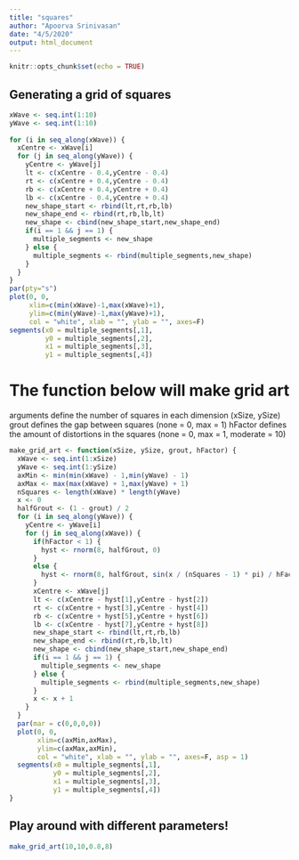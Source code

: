 ```yaml
---
title: "squares"
author: "Apoorva Srinivasan"
date: "4/5/2020"
output: html_document
---
```


```r
knitr::opts_chunk$set(echo = TRUE)
```

## Generating a grid of squares

```r
xWave <- seq.int(1:10)
yWave <- seq.int(1:10)
 
for (i in seq_along(xWave)) {
  xCentre <- xWave[i]
  for (j in seq_along(yWave)) {
    yCentre <- yWave[j]
    lt <- c(xCentre - 0.4,yCentre - 0.4)
    rt <- c(xCentre + 0.4,yCentre - 0.4)
    rb <- c(xCentre + 0.4,yCentre + 0.4)
    lb <- c(xCentre - 0.4,yCentre + 0.4)
    new_shape_start <- rbind(lt,rt,rb,lb)
    new_shape_end <- rbind(rt,rb,lb,lt)
    new_shape <- cbind(new_shape_start,new_shape_end)
    if(i == 1 && j == 1) {
      multiple_segments <- new_shape
    } else {
      multiple_segments <- rbind(multiple_segments,new_shape)
    }
  }
}
par(pty="s")
plot(0, 0,
     xlim=c(min(xWave)-1,max(xWave)+1),
     ylim=c(min(yWave)-1,max(yWave)+1),
     col = "white", xlab = "", ylab = "", axes=F) 
segments(x0 = multiple_segments[,1],
         y0 = multiple_segments[,2],
         x1 = multiple_segments[,3],
         y1 = multiple_segments[,4])
```

# The function below will make grid art

arguments define the number of squares in each dimension (xSize, ySize)
grout defines the gap between squares (none = 0, max = 1)
hFactor defines the amount of distortions in the squares (none = 0, max = 1, moderate = 10)

```r

make_grid_art <- function(xSize, ySize, grout, hFactor) {
  xWave <- seq.int(1:xSize)
  yWave <- seq.int(1:ySize)
  axMin <- min(min(xWave) - 1,min(yWave) - 1)
  axMax <- max(max(xWave) + 1,max(yWave) + 1)
  nSquares <- length(xWave) * length(yWave)
  x <- 0
  halfGrout <- (1 - grout) / 2
  for (i in seq_along(yWave)) {
    yCentre <- yWave[i]
    for (j in seq_along(xWave)) {
      if(hFactor < 1) {
        hyst <- rnorm(8, halfGrout, 0)
      }
      else {
        hyst <- rnorm(8, halfGrout, sin(x / (nSquares - 1) * pi) / hFactor)
      }
      xCentre <- xWave[j]
      lt <- c(xCentre - hyst[1],yCentre - hyst[2])
      rt <- c(xCentre + hyst[3],yCentre - hyst[4])
      rb <- c(xCentre + hyst[5],yCentre + hyst[6])
      lb <- c(xCentre - hyst[7],yCentre + hyst[8])
      new_shape_start <- rbind(lt,rt,rb,lb)
      new_shape_end <- rbind(rt,rb,lb,lt)
      new_shape <- cbind(new_shape_start,new_shape_end)
      if(i == 1 && j == 1) {
        multiple_segments <- new_shape
      } else {
        multiple_segments <- rbind(multiple_segments,new_shape)
      }
      x <- x + 1
    }
  }
  par(mar = c(0,0,0,0))
  plot(0, 0,
       xlim=c(axMin,axMax),
       ylim=c(axMax,axMin),
       col = "white", xlab = "", ylab = "", axes=F, asp = 1) 
  segments(x0 = multiple_segments[,1],
           y0 = multiple_segments[,2],
           x1 = multiple_segments[,3],
           y1 = multiple_segments[,4])
}
```


## Play around with different parameters!

```r

make_grid_art(10,10,0.8,8)
```

